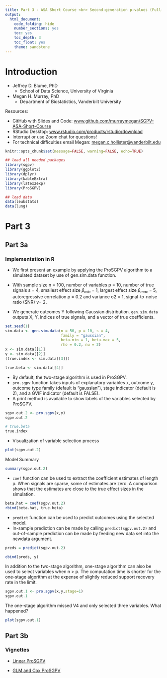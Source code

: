 ```yaml
---
title: Part 3 - ASA Short Course <br> Second-generation p-values (Full-Day) 
output: 
  html_document:
    code_folding: hide
    number_sections: yes
    toc: yes
    toc_depth: 3
    toc_float: yes
    theme: sandstone
---
```


# Introduction {-}

+ Jeffrey D. Blume, PhD
    + School of Data Science, University of Virginia
+ Megan H. Murray, PhD
    + Department of Biostatistics, Vanderbilt University
    
Resources:

+ GitHub with Slides and Code: [www.github.com/murraymegan/SGPV-ASA-Short-Course](www.github.com/murraymegan/SGPV-ASA-Short-Course)
+ RStudio Desktop: [www.rstudio.com/products/rstudio/download](www.rstudio.com/products/rstudio/download)  
+ Interrupt or use Zoom chat for questions! 
+ For technical difficulties email Megan: [megan.c.hollister@vanderbilt.edu](mailto:megan.c.hollister@vanderbilt.edu)

```r
knitr::opts_chunk$set(message=FALSE, warning=FALSE, echo=TRUE)

## load all needed packages
library(sgpv)
library(ggplot2)
library(dplyr)
library(kableExtra)
library(latex2exp)
library(ProSGPV)

## load data
data(leukstats)
data(lung)
```

# Part 3

## Part 3a

### Implementation in R

+ We first present an example by applying the ProSGPV algorithm to a simulated dataset by use of gen.sim.data function.

+ With sample size n = 100, number of variables p = 10, number of true signals s = 4, smallest effect size $\beta_{min}$ = 1, largest effect size $\beta_{max}$ = 5, autoregressive correlation ρ = 0.2 and variance σ2 = 1, signal-to-noise ratio (SNR) $\nu$= 2.

+ We generate outcomes Y following Gaussian distribution. `gen.sim.data` outputs X, Y, indices of true signals, and a vector of true coefficients.

```r
set.seed(1)
sim.data <- gen.sim.data(n = 50, p = 10, s = 4,
                         family = "gaussian",
                         beta.min = 1, beta.max = 5,
                         rho = 0.2, nu = 2)
x <- sim.data[[1]]
y <- sim.data[[2]]
(true.index <- sim.data[[3]])

true.beta <- sim.data[[4]]
```

+ By default, the two-stage algorithm is used in ProSGPV. 
+ `pro.sgpv` function takes inputs of explanatory variables x, outcome y, outcome type family (default is “gaussian”), stage indicator (default is 2), and a GVIF indicator (default is FALSE). 
+ A print method is available to show labels of the variables selected by ProSGPV.

```r
sgpv.out.2 <- pro.sgpv(x,y)
sgpv.out.2

# true.beta
true.index
```

+  Visualization of variable selection process

```r
plot(sgpv.out.2)
```

Model Summary

```r
summary(sgpv.out.2)
```

+ `coef` function can be used to extract the coefficient estimates of length p. When signals are sparse, some of estimates are zero. A comparison shows that the estimates are close to the true effect sizes in the simulation.

```r
beta.hat = coef(sgpv.out.2)
rbind(beta.hat, true.beta)
```

+ `predict` function can be used to predict outcomes using the selected model. 
+ In-sample prediction can be made by calling `predict(sgpv.out.2)` and out-of-sample prediction can be made by feeding new data set into the newdata argument.

```r
preds = predict(sgpv.out.2)

cbind(preds, y)
```

In addition to the two-stage algorithm, one-stage algorithm can also be used to select variables when n > p. The computation time is shorter for the one-stage algorithm at the expense of slightly reduced support recovery rate in the limit.

```r
sgpv.out.1 <- pro.sgpv(x,y,stage=1)
sgpv.out.1
```

The one-stage algorithm missed V4 and only selected three variables. What happened?

```r
plot(sgpv.out.1)
```

## Part 3b

### Vignettes {-}

+ [Linear ProSGPV](https://cran.r-project.org/web/packages/ProSGPV/vignettes/linear-vignette.html )

+ [GLM and Cox ProSGPV](https://cran.r-project.org/web/packages/ProSGPV/vignettes/glm-cox-vignette.html)


